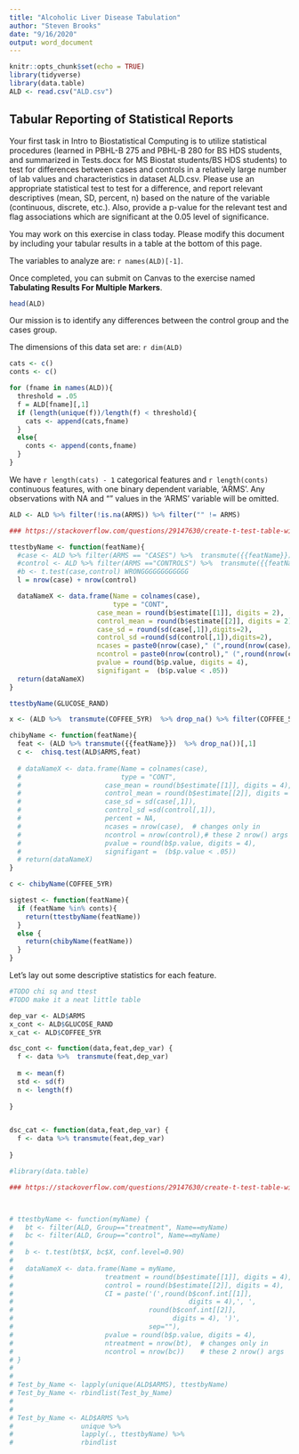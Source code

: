```yaml
---
title: "Alcoholic Liver Disease Tabulation"
author: "Steven Brooks"
date: "9/16/2020"
output: word_document
---
```


```r
knitr::opts_chunk$set(echo = TRUE)
library(tidyverse)
library(data.table)
ALD <- read.csv("ALD.csv")


```

## Tabular Reporting of Statistical Reports

Your first task in Intro to Biostatistical Computing is to utilize statistical procedures (learned in PBHL-B 275 and PBHL-B 280 for BS HDS students, and summarized in Tests.docx for MS Biostat students/BS HDS students) to test for differences between cases and controls in a relatively large number of lab values and characteristics in dataset ALD.csv. Please use an appropriate statistical test to test for a difference, and report relevant descriptives (mean, SD, percent, n) based on the nature of the variable (continuous, discrete, etc.). Also, provide a p-value for the relevant test and flag associations which are significant at the 0.05 level of significance.


You may work on this exercise in class today. Please modify this document by including your tabular results in a table at the bottom of this page.


The variables to analyze are: `r names(ALD)[-1]`.


Once completed, you can submit on Canvas to the exercise named **Tabulating Results For Multiple Markers**.

```r
head(ALD)
```

Our mission is to identify any differences between the control group and the cases group.


The dimensions of this data set are: `r dim(ALD)`



```r
cats <- c()
conts <- c()

for (fname in names(ALD)){
  threshold = .05
  f = ALD[fname][,1]
  if (length(unique(f))/length(f) < threshold){
    cats <- append(cats,fname)
  }
  else{
    conts <- append(conts,fname)
  }
}

```


We have `r length(cats) - 1` categorical features and `r length(conts)` continuous features, with one binary dependent variable, 'ARMS'. Any observations with NA and "" values in the 'ARMS' variable will be omitted.

```r
ALD <- ALD %>% filter(!is.na(ARMS)) %>% filter("" != ARMS)
```



```r
### https://stackoverflow.com/questions/29147630/create-t-test-table-with-dplyr

ttestbyName <- function(featName){
  #case <- ALD %>% filter(ARMS == "CASES") %>%  transmute({{featName}}) %>% drop_na() %>% filter({{featName}} != '')
  #control <- ALD %>% filter(ARMS =="CONTROLS") %>%  transmute({{featName}}) %>% drop_na()  %>% filter({{featName}} != '')
  #b <- t.test(case,control) WRONGGGGGGGGGGGG
  l = nrow(case) + nrow(control)

  dataNameX <- data.frame(Name = colnames(case),
                          type = "CONT",
                      case_mean = round(b$estimate[[1]], digits = 2),
                      control_mean = round(b$estimate[[2]], digits = 2),
                      case_sd = round(sd(case[,1]),digits=2),
                      control_sd =round(sd(control[,1]),digits=2),
                      ncases = paste0(nrow(case)," (",round(nrow(case)/l,2)*100,"%)"),  # changes only in
                      ncontrol = paste0(nrow(control)," (",round(nrow(control)/l,2)*100,"%)"),# these 2 nrow() args
                      pvalue = round(b$p.value, digits = 4),
                      signifigant =  (b$p.value < .05))
  return(dataNameX)
}

ttestbyName(GLUCOSE_RAND)
```



```r
x <- (ALD %>%  transmute(COFFEE_5YR)  %>% drop_na() %>% filter(COFFEE_5YR != '' ))[,1]

```


```r

chibyName <- function(featName){
  feat <- (ALD %>% transmute({{featName}})  %>% drop_na())[,1]
  c <-  chisq.test(ALD$ARMS,feat)
  
  # dataNameX <- data.frame(Name = colnames(case),
  #                         type = "CONT",
  #                     case_mean = round(b$estimate[[1]], digits = 4),
  #                     control_mean = round(b$estimate[[2]], digits = 4),
  #                     case_sd = sd(case[,1]),
  #                     control_sd =sd(control[,1]),
  #                     percent = NA,
  #                     ncases = nrow(case),  # changes only in
  #                     ncontrol = nrow(control),# these 2 nrow() args
  #                     pvalue = round(b$p.value, digits = 4),
  #                     signifigant =  (b$p.value < .05))
  # return(dataNameX)
}

c <- chibyName(COFFEE_5YR)
```




```r

sigtest <- function(featName){
  if (featName %in% conts){
    return(ttestbyName(featName))
  }
  else {
    return(chibyName(featName))
  }
}


```



Let's lay out some descriptive statistics for each feature.

```r
#TODO chi sq and ttest
#TODO make it a neat little table

dep_var <- ALD$ARMS
x_cont <- ALD$GLUCOSE_RAND
x_cat <- ALD$COFFEE_5YR

dsc_cont <- function(data,feat,dep_var) {
  f <- data %>%  transmute(feat,dep_var)
  
  m <- mean(f)
  std <- sd(f)
  n <- length(f)
   
}


dsc_cat <- function(data,feat,dep_var) {
  f <- data %>% transmute(feat,dep_var)
  
}
```

```r

#library(data.table)

### https://stackoverflow.com/questions/29147630/create-t-test-table-with-dplyr



# ttestbyName <- function(myName) {
#   bt <- filter(ALD, Group=="treatment", Name==myName)
#   bc <- filter(ALD, Group=="control", Name==myName)
# 
#   b <- t.test(bt$X, bc$X, conf.level=0.90)
# 
#   dataNameX <- data.frame(Name = myName,
#                       treatment = round(b$estimate[[1]], digits = 4),
#                       control = round(b$estimate[[2]], digits = 4),
#                       CI = paste('(',round(b$conf.int[[1]], 
#                                            digits = 4),', ',
#                                  round(b$conf.int[[2]], 
#                                        digits = 4), ')',
#                                  sep=""),
#                       pvalue = round(b$p.value, digits = 4),
#                       ntreatment = nrow(bt),  # changes only in
#                       ncontrol = nrow(bc))    # these 2 nrow() args
# }
# 
# 
# Test_by_Name <- lapply(unique(ALD$ARMS), ttestbyName)
# Test_by_Name <- rbindlist(Test_by_Name)
# 
# 
# Test_by_Name <- ALD$ARMS %>% 
#                 unique %>% 
#                 lapply(., ttestbyName) %>% 
#                 rbindlist
```




